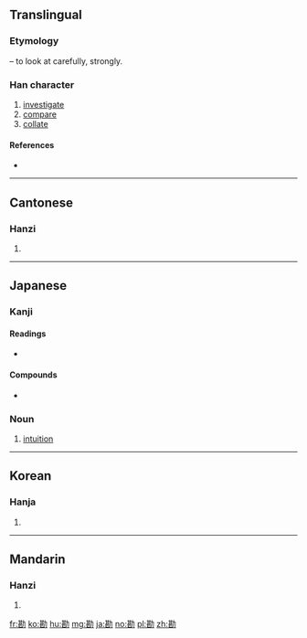 ==Translingual==

===Etymology===
{{Han compound|力|t1=strong|甚|ls=psc|c1=s|c2=p}} – to look at carefully, strongly.

===Han character===
{{Han char|rn=19|rad=力|as=09|sn=11|four=4472<sub>7</sub>|canj=廿女大尸 (TVKS)|ids=⿰[[甚]][[力]]}}

# [[investigate]]
# [[compare]]
# [[collate]]

====References====
* {{Han ref|kx=0148.190|dkj=02393|dj=0334.030|hdz=10373.180|uh=52D8|ud=21208|bh=B0C9|bd=45257}}

----

==Cantonese==

===Hanzi===
{{yue-hanzi|jyut=ham3|y=ham3}}

# {{defn|lang=yue|sort=力09}}

----

==Japanese==

===Kanji===
{{ja-kanji|grade=c|rs=力09}}

====Readings====
* {{ja-readings|goon=[[こん]] (kon)|kanon=[[かん]] (kan)|kun=[[かんがえる]] (kangaeru)}}

====Compounds====
{{ja-kanjitab|かん|yomi=o}}
* {{term|勘定||bill, check|tr=[[かんじょう]], [[kanjō]]|lang=ja}}

===Noun===
{{ja-noun|かん}} 

# [[intuition]]

----

==Korean==

===Hanja===
{{ko-hanja|hangeul=감|rv=gam|mr=kam}}

# {{defn|lang=ko|sort=力09}}

----

==Mandarin==

===Hanzi===
{{cmn-hanzi|pin=[[kān]] ([[kan1]])|wg=k'an<sup>1</sup>}}

# {{defn|lang=cmn|sort=力09}}

[[fr:勘]]
[[ko:勘]]
[[hu:勘]]
[[mg:勘]]
[[ja:勘]]
[[no:勘]]
[[pl:勘]]
[[zh:勘]]